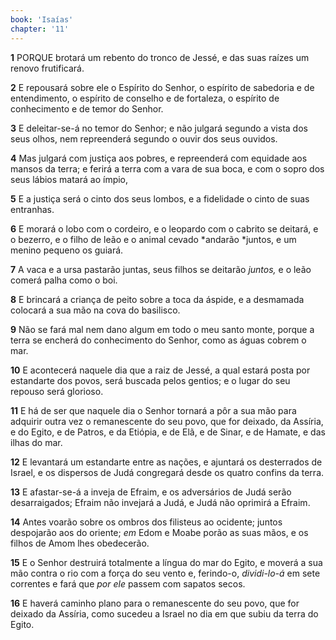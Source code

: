```yaml
---
book: 'Isaías'
chapter: '11'
---
```


**1** PORQUE brotará um rebento do tronco de Jessé, e das suas raízes um renovo frutificará.

**2** E repousará sobre ele o Espírito do Senhor, o espírito de sabedoria e de entendimento, o espírito de conselho e de fortaleza, o espírito de conhecimento e de temor do Senhor.

**3** E deleitar-se-á no temor do Senhor; e não julgará segundo a vista dos seus olhos, nem repreenderá segundo o ouvir dos seus ouvidos.

**4** Mas julgará com justiça aos pobres, e repreenderá com equidade aos mansos da terra; e ferirá a terra com a vara de sua boca, e com o sopro dos seus lábios matará ao ímpio,

**5** E a justiça será o cinto dos seus lombos, e a fidelidade o cinto de suas entranhas.

**6** E morará o lobo com o cordeiro, e o leopardo com o cabrito se deitará, e o bezerro, e o filho de leão e o animal cevado *andarão *juntos, e um menino pequeno os guiará.

**7** A vaca e a ursa pastarão juntas, seus filhos se deitarão _juntos,_ e o leão comerá palha como o boi.

**8** E brincará a criança de peito sobre a toca da áspide, e a desmamada colocará a sua mão na cova do basilisco.

**9** Não se fará mal nem dano algum em todo o meu santo monte, porque a terra se encherá do conhecimento do Senhor, como as águas cobrem o mar.

**10** E acontecerá naquele dia que a raiz de Jessé, a qual estará posta por estandarte dos povos, será buscada pelos gentios; e o lugar do seu repouso será glorioso.

**11** E há de ser que naquele dia o Senhor tornará a pôr a sua mão para adquirir outra vez o remanescente do seu povo, que for deixado, da Assíria, e do Egito, e de Patros, e da Etiópia, e de Elã, e de Sinar, e de Hamate, e das ilhas do mar.

**12** E levantará um estandarte entre as nações, e ajuntará os desterrados de Israel, e os dispersos de Judá congregará desde os quatro confins da terra.

**13** E afastar-se-á a inveja de Efraim, e os adversários de Judá serão desarraigados; Efraim não invejará a Judá, e Judá não oprimirá a Efraim.

**14** Antes voarão sobre os ombros dos filisteus ao ocidente; juntos despojarão aos do oriente; _em_ Edom e Moabe porão as suas mãos, e os filhos de Amom lhes obedecerão.

**15** E o Senhor destruirá totalmente a língua do mar do Egito, e moverá a sua mão contra o rio com a força do seu vento e, ferindo-o, _dividi-lo-á_ em sete correntes e fará que _por ele_ passem com sapatos secos.

**16** E haverá caminho plano para o remanescente do seu povo, que for deixado da Assíria, como sucedeu a Israel no dia em que subiu da terra do Egito.

